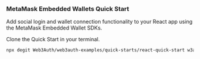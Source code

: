 ### MetaMask Embedded Wallets Quick Start

Add social login and wallet connection functionality to your React app using the MetaMask Embedded Wallet SDKs.

Clone the Quick Start in your terminal.

```bash
npx degit Web3Auth/web3auth-examples/quick-starts/react-quick-start w3a-quick-start
```

